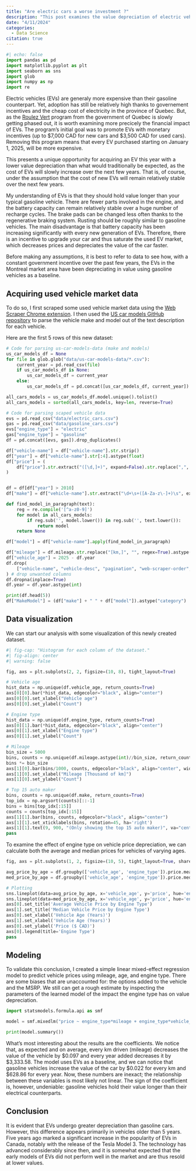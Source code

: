 ---
title: "Are electric cars a worse investment ?"
description: "This post examines the value depreciation of electric vehicle (EV) in the Montreal area, with an analysis of the impact of the Quebec government's decision to phase out the Roulez Vert program on the value."
date: "4/11/2024"
categories:
  - Data Science
citation: true
---

```{python}
#| echo: false
import pandas as pd
import matplotlib.pyplot as plt
import seaborn as sns
import glob
import numpy as np
import re
```

Electric vehicles (EVs) are generaly more expensive than their gasoline counterpart. Yet, adoption has still be relatively high thanks to governement incentives and the cheap cost of electricity in the province of Quebec. But, as the [Roulez Vert](https://www.quebec.ca/transports/transport-electrique/aide-financiere-vehicule-electrique/services-en-ligne-roulez-vert) program from the government of Quebec is slowly getting phased out, it is worth examining more precicely the financial impact of EVs. The program's initial goal was to promote EVs with monetary incentives (up to $7,000 CAD for new cars and $3,500 CAD for used cars). Removing this program means that every EV purchased starting on January 1, 2025, will be more expensive.

This presents a unique opportunity for acquiring an EV this year with a lower value depreciation than what would traditionally be expected, as the cost of EVs will slowly increase over the next few years. That is, of course, under the assumption that the cost of new EVs will remain relatively stable over the next few years.

My understanding of EVs is that they should hold value longer than your typical gasoline vehicle. There are fewer parts involved in the engine, and the battery capacity can remain relatively stable over a huge number of recharge cycles. The brake pads can be changed less often thanks to the regenerative braking system. Rusting should be roughly similar to gasoline vehicles. The main disadvantage is that battery capacity has been increasing significantly with every new generation of EVs. Therefore, there is an incentive to upgrade your car and thus saturate the used EV market, which decreases prices and depreciates the value of the car faster.

Before making any assumptions, it is best to refer to data to see how, with a constant government incentive over the past few years, the EVs in the Montreal market area have been depreciating in value using gasoline vehicles as a baseline.


## Acquiring used vehicle market data

To do so, I first scraped some used vehicle market data using the [Web Scraper Chrome extension](https://www.webscraper.io/). I then used the [US car models GitHub repository](https://github.com/AbhiOnlyOne/us-car-models-data) to parse the vehicle make and model out of the text description for each vehicle.

Here are the first 5 rows of this new dataset:

```{python}
# Code for parsing us-car-models-data (make and models)
us_car_models_df = None
for file in glob.glob("data/us-car-models-data/*.csv"):
    current_year = pd.read_csv(file)
    if us_car_models_df is None:
        us_car_models_df = current_year
    else:
        us_car_models_df = pd.concat([us_car_models_df, current_year])

all_cars_models = us_car_models_df.model.unique().tolist()
all_cars_models = sorted(all_cars_models, key=len, reverse=True)

# Code for parsing scaped vehicle data
evs = pd.read_csv("data/electric_cars.csv")
gas = pd.read_csv("data/gasoline_cars.csv")
evs["engine_type"] = "electric"
gas["engine_type"] = "gasoline"
df = pd.concat([evs, gas]).drop_duplicates()

df["vehicle-name"] = df["vehicle-name"].str.strip()
df["year"] = df["vehicle-name"].str[:4].astype(float)
df["price"] = (
    df["price"].str.extract("([\d,]+)", expand=False).str.replace(",", "").astype(float)
)


df = df[df["year"] > 2010]
df["make"] = df["vehicle-name"].str.extract("\d+\s+([A-Za-z\-]+)\s", expand=False)

def find_model_in_paragraph(text):
    reg = re.compile('[^a-z0-9]')
    for model in all_cars_models:
        if reg.sub('', model.lower()) in reg.sub('', text.lower()):
            return model
    return None

df["model"] = df["vehicle-name"].apply(find_model_in_paragraph)

df["mileage"] = df.mileage.str.replace("[km,]", "", regex=True).astype(float)
df["vehicle_age"] = 2025 - df.year
df.drop(
    ["vehicle-name", "vehicle-desc", "pagination", "web-scraper-order", "web-scraper-start-url"], axis=1, inplace=True
) # drop unwanted columns
df.dropna(inplace=True)
df.year = df.year.astype(int)

print(df.head(5))
df["MakeModel"] = (df["make"] + " " + df["model"]).astype("category")
```

## Data visualization

We can start our analysis with some visualization of this newly created dataset.

```{python}
#| fig-cap: "Histogram for each column of the dataset."
#| fig-align: center
#| warning: false

fig, axs = plt.subplots(2, 2, figsize=(10, 8), tight_layout=True)

# Vehicle age
hist_data = np.unique(df.vehicle_age, return_counts=True)
axs[0][0].bar(*hist_data, edgecolor="black", align="center")
axs[0][0].set_xlabel("Vehicle age")
axs[0][0].set_ylabel("Count")

# Engine type
hist_data = np.unique(df.engine_type, return_counts=True)
axs[0][1].bar(*hist_data, edgecolor="black", align="center")
axs[0][1].set_xlabel("Engine type")
axs[0][1].set_ylabel("Count")

# Mileage
bin_size = 5000
bins, counts = np.unique(df.mileage.astype(int)//bin_size, return_counts=True)
bins *= bin_size
axs[1][0].bar(bins/1000, counts, edgecolor="black", align="center", width=bin_size/1000)
axs[1][0].set_xlabel("Mileage [Thousand of km]")
axs[1][0].set_ylabel("Count")

# Top 15 auto maker
bins, counts = np.unique(df.make, return_counts=True)
top_idx = np.argsort(counts)[::-1]
bins = bins[top_idx[:15]]
counts = counts[top_idx[:15]]
axs[1][1].bar(bins, counts, edgecolor="black", align="center")
axs[1][1].set_xticklabels(bins, rotation=45, ha='right')
axs[1][1].text(9, 900, "(Only showing the top 15 auto maker)", va="center", ha="center")
pass
```

To examine the effect of engine type on vehicle price depreciation, we can calculate both the average and median prices for vehicles of varying ages.

```{python}

fig, axs = plt.subplots(1, 2, figsize=(10, 5), tight_layout=True, sharey=True)

avg_price_by_age = df.groupby(['vehicle_age', 'engine_type']).price.mean().reset_index()
med_price_by_age = df.groupby(['vehicle_age', 'engine_type']).price.median().reset_index()

# Plotting
sns.lineplot(data=avg_price_by_age, x='vehicle_age', y='price', hue='engine_type', marker="o", ax=axs[0])
sns.lineplot(data=med_price_by_age, x='vehicle_age', y='price', hue='engine_type', marker="o", ax=axs[1])
axs[0].set_title('Average Vehicle Price by Engine Type')
axs[1].set_title('Median Vehicle Price by Engine Type')
axs[0].set_xlabel('Vehicle Age (Years)')
axs[1].set_xlabel('Vehicle Age (Years)')
axs[0].set_ylabel('Price ($ CAD)')
axs[0].legend(title='Engine Type')
pass
```

## Modeling

To validate this conclusion, I created a simple linear mixed-effect regression model to predict vehicle prices using mileage, age, and engine type. There are some biases that are unaccounted for: the options added to the vehicle and the MSRP. We still can get a rough estimate by inspecting the parameters of the learned model of the impact the engine type has on value depreciation.

```{python}
import statsmodels.formula.api as smf

model = smf.mixedlm("price ~ engine_type*mileage + engine_type*vehicle_age", df, groups="MakeModel").fit()

print(model.summary())
```

What's most interesting about the results are the coefficients. We notice that, as expected and on average, every km driven (mileage) decreases the value of the vehicle by $0.097 and every year added decreases it by $3,333.58. The model uses EVs as a baseline, and we can notice that gasoline vehicles increase the value of the car by $0.022 for every km and $628.86 for every year. Now, these numbers are inexact; the relationship between these variables is most likely not linear. The sign of the coefficient is, however, undeniable: gasoline vehicles hold their value longer than their electrical counterparts.


## Conclusion

It is evident that EVs undergo greater depreciation than gasoline cars. However, this difference appears primarily in vehicles older than 5 years. Five years ago marked a significant increase in the popularity of EVs in Canada, notably with the release of the Tesla Model 3. The technology has advanced considerably since then, and it is somewhat expected that the early models of EVs did not perform well in the market and are thus resold at lower values.

